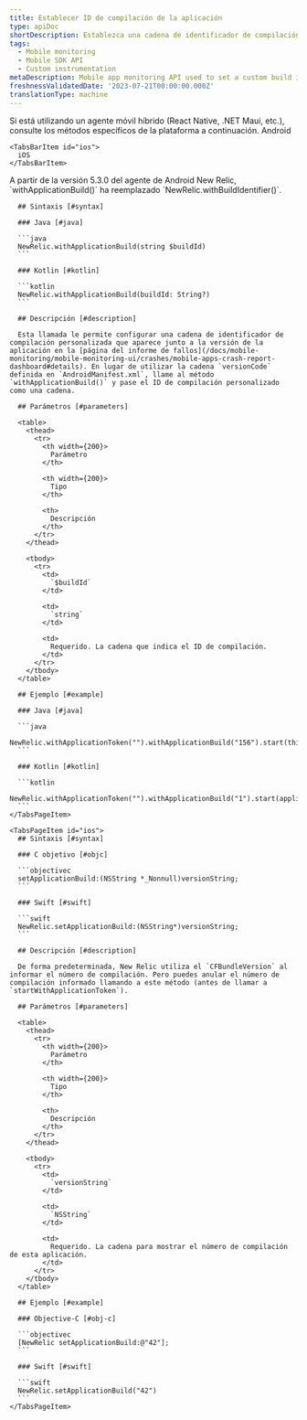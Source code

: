```yaml
---
title: Establecer ID de compilación de la aplicación
type: apiDoc
shortDescription: Establezca una cadena de identificador de compilación personalizada asociada con una interacción.
tags:
  - Mobile monitoring
  - Mobile SDK API
  - Custom instrumentation
metaDescription: Mobile app monitoring API used to set a custom build identifier string that is associated with an interaction.
freshnessValidatedDate: '2023-07-21T00:00:00.000Z'
translationType: machine
---
```


<Callout variant="important">
  Si está utilizando un agente móvil híbrido (React Native, .NET Maui, etc.), consulte los métodos específicos de la plataforma a continuación.
</Callout>

<Tabs>
  <TabsBar>
    <TabsBarItem id="android">
      Android
    </TabsBarItem>

    <TabsBarItem id="ios">
      iOS
    </TabsBarItem>
  </TabsBar>

  <TabsPages>
    <TabsPageItem id="android">
      <Callout variant="important">
        A partir de la versión 5.3.0 del agente de Android New Relic, `withApplicationBuild()` ha reemplazado `NewRelic.withBuildIdentifier()`.
      </Callout>

      ## Sintaxis [#syntax]

      ### Java [#java]

      ```java
      NewRelic.withApplicationBuild(string $buildId)
      ```

      ### Kotlin [#kotlin]

      ```kotlin
      NewRelic.withApplicationBuild(buildId: String?)
      ```

      ## Descripción [#description]

      Esta llamada le permite configurar una cadena de identificador de compilación personalizada que aparece junto a la versión de la aplicación en la [página del informe de fallos](/docs/mobile-monitoring/mobile-monitoring-ui/crashes/mobile-apps-crash-report-dashboard#details). En lugar de utilizar la cadena `versionCode` definida en `AndroidManifest.xml`, llame al método `withApplicationBuild()` y pase el ID de compilación personalizado como una cadena.

      ## Parámetros [#parameters]

      <table>
        <thead>
          <tr>
            <th width={200}>
              Parámetro
            </th>

            <th width={200}>
              Tipo
            </th>

            <th>
              Descripción
            </th>
          </tr>
        </thead>

        <tbody>
          <tr>
            <td>
              `$buildId`
            </td>

            <td>
              `string`
            </td>

            <td>
              Requerido. La cadena que indica el ID de compilación.
            </td>
          </tr>
        </tbody>
      </table>

      ## Ejemplo [#example]

      ### Java [#java]

      ```java
      NewRelic.withApplicationToken("").withApplicationBuild("156").start(this.getApplication());
      ```

      ### Kotlin [#kotlin]

      ```kotlin
      NewRelic.withApplicationToken("").withApplicationBuild("1").start(applicationContext)
      ```
    </TabsPageItem>

    <TabsPageItem id="ios">
      ## Sintaxis [#syntax]

      ### C objetivo [#objc]

      ```objectivec
      setApplicationBuild:(NSString *_Nonnull)versionString;
      ```

      ### Swift [#swift]

      ```swift
      NewRelic.setApplicationBuild:(NSString*)versionString;
      ```

      ## Descripción [#description]

      De forma predeterminada, New Relic utiliza el `CFBundleVersion` al informar el número de compilación. Pero puedes anular el número de compilación informado llamando a este método (antes de llamar a `startWithApplicationToken`).

      ## Parámetros [#parameters]

      <table>
        <thead>
          <tr>
            <th width={200}>
              Parámetro
            </th>

            <th width={200}>
              Tipo
            </th>

            <th>
              Descripción
            </th>
          </tr>
        </thead>

        <tbody>
          <tr>
            <td>
              `versionString`
            </td>

            <td>
              `NSString`
            </td>

            <td>
              Requerido. La cadena para mostrar el número de compilación de esta aplicación.
            </td>
          </tr>
        </tbody>
      </table>

      ## Ejemplo [#example]

      ### Objective-C [#obj-c]

      ```objectivec
      [NewRelic setApplicationBuild:@"42"];
      ```

      ### Swift [#swift]

      ```swift
      NewRelic.setApplicationBuild("42")
      ```
    </TabsPageItem>
  </TabsPages>
</Tabs>